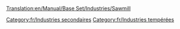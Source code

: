 [[Translation:en/Manual/Base Set/Industries/Sawmill]]

{{fr/Industries|image=en/Sawmill.png
|nom=Scierie
|climats=[[fr/Manual/Climat#tempere|Tempéré]]
|accepte=[[fr/Manual/Base Set/Cargos/Bois|Bois]]
|produit=[[fr/Manual/Base Set/Cargos/Marchandises|Marchandises]]
|notes=Absent des autres [[fr/Manual/Climat|climats]], mais assez semblable à la [[fr/Manual/Base Set/Industries/Scierie de construction|scierie de construction]]
}}
[[Category:fr/Industries secondaires]]
[[Category:fr/Industries tempérées]]